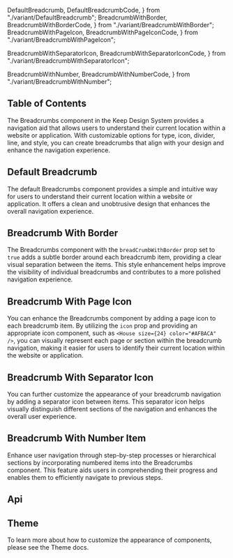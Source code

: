   DefaultBreadcrumb,
  DefaultBreadcrumbCode,
} from "./variant/DefaultBreadcrumb";
  BreadcrumbWithBorder,
  BreadcrumbWithBorderCode,
} from "./variant/BreadcrumbWithBorder";
  BreadcrumbWithPageIcon,
  BreadcrumbWithPageIconCode,
} from "./variant/BreadcrumbWithPageIcon";

  BreadcrumbWithSeparatorIcon,
  BreadcrumbWithSeparatorIconCode,
} from "./variant/BreadcrumbWithSeparatorIcon";

  BreadcrumbWithNumber,
  BreadcrumbWithNumberCode,
} from "./variant/BreadcrumbWithNumber";



## Table of Contents

The Breadcrumbs component in the Keep Design System provides a navigation aid that allows users to understand their current location within a website or application. With customizable options for type, icon, divider, line, and style, you can create breadcrumbs that align with your design and enhance the navigation experience.

## Default Breadcrumb

The default Breadcrumbs component provides a simple and intuitive way for users to understand their current location within a website or application. It offers a clean and unobtrusive design that enhances the overall navigation experience.

<CodePreview code={DefaultBreadcrumbCode}>
  <DefaultBreadcrumb />
</CodePreview>

## Breadcrumb With Border

The Breadcrumbs component with the `breadCrumbWithBorder` prop set to `true` adds a subtle border around each breadcrumb item, providing a clear visual separation between the items. This style enhancement helps improve the visibility of individual breadcrumbs and contributes to a more polished navigation experience.

<CodePreview code={BreadcrumbWithBorderCode}>
  <BreadcrumbWithBorder />
</CodePreview>

## Breadcrumb With Page Icon

You can enhance the Breadcrumbs component by adding a page icon to each breadcrumb item. By utilizing the `icon` prop and providing an appropriate icon component, such as `<House size={24} color="#AFBACA" />`, you can visually represent each page or section within the breadcrumb navigation, making it easier for users to identify their current location within the website or application.

<CodePreview code={BreadcrumbWithPageIconCode}>
  <BreadcrumbWithPageIcon />
</CodePreview>

## Breadcrumb With Separator Icon

You can further customize the appearance of your breadcrumb navigation by adding a separator icon between items. This separator icon helps visually distinguish different sections of the navigation and enhances the overall user experience.

<CodePreview code={BreadcrumbWithSeparatorIconCode}>
  <BreadcrumbWithSeparatorIcon />
</CodePreview>

## Breadcrumb With Number Item

Enhance user navigation through step-by-step processes or hierarchical sections by incorporating numbered items into the Breadcrumbs component. This feature aids users in comprehending their progress and enables them to efficiently navigate to previous steps.

<CodePreview code={BreadcrumbWithNumberCode}>
  <BreadcrumbWithNumber />
</CodePreview>

## Api

<ComponentApi data={breadcrumbApiData} />

## Theme

To learn more about how to customize the appearance of components, please see the Theme docs.

<CssThemePreview code={useTheme().theme.breadcrumb} />
